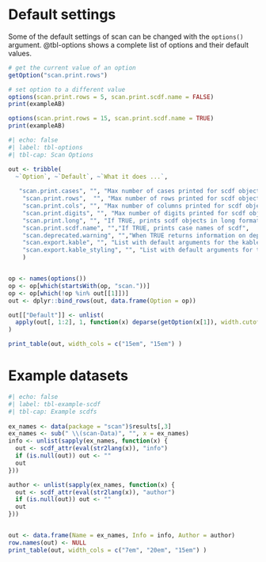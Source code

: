 # Default settings

Some of the default settings of scan can be changed with the `options()` argument. @tbl-options shows a complete list of options and their default values.

```r
# get the current value of an option
getOption("scan.print.rows")

# set option to a different value
options(scan.print.rows = 5, scan.print.scdf.name = FALSE)
print(exampleAB)

options(scan.print.rows = 15, scan.print.scdf.name = TRUE)
print(exampleAB)
```

```r
#| echo: false
#| label: tbl-options
#| tbl-cap: Scan Options

out <- tribble(
  ~`Option`, ~`Default`, ~`What it does ...`,
  
   "scan.print.cases", "", "Max number of cases printed for scdf objects",
    "scan.print.rows",  "", "Max number of rows printed for scdf objects",
    "scan.print.cols", "", "Max number of columns printed for scdf objects",
    "scan.print.digits", "", "Max number of digits printed for scdf objects",
    "scan.print.long", "", "If TRUE, prints scdf objects in long format",
    "scan.print.scdf.name", "","If TRUE, prints case names of scdf",
    "scan.deprecated.warning", "","When TRUE returns information on deprecated functions",
    "scan.export.kable", "", "List with default arguments for the kable argument of the export function",
    "scan.export.kable_styling", "", "List with default arguments for the kable_styling argument of the export function",
    )  


op <- names(options())
op <- op[which(startsWith(op, "scan."))]
op <- op[which(!op %in% out[[1]])]
out <- dplyr::bind_rows(out, data.frame(Option = op))

out[["Default"]] <- unlist(
  apply(out[, 1:2], 1, function(x) deparse(getOption(x[1]), width.cutoff = 500))
)

print_table(out, width_cols = c("15em", "15em") )
```

# Example datasets

```r
#| echo: false
#| label: tbl-example-scdf
#| tbl-cap: Example scdfs
 
ex_names <- data(package = "scan")$results[,3]
ex_names <- sub(" \\(scan-Data)", "", x = ex_names)
info <- unlist(sapply(ex_names, function(x) {
  out <- scdf_attr(eval(str2lang(x)), "info")
  if (is.null(out)) out <- ""
  out
}))

author <- unlist(sapply(ex_names, function(x) {
  out <- scdf_attr(eval(str2lang(x)), "author")
  if (is.null(out)) out <- ""
  out
}))


out <- data.frame(Name = ex_names, Info = info, Author = author)
row.names(out) <- NULL
print_table(out, width_cols = c("7em", "20em", "15em") )

```

